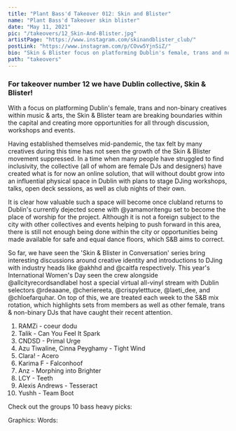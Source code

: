 ```yaml
---
title: "Plant Bass'd Takeover 012: Skin and Blister"
name: "Plant Bass'd Takeover skin blister"
date: "May 11, 2021"
pic: "/takeovers/12_Skin-And-Blister.jpg"
artistPage: "https://www.instagram.com/skinandblister_club/"
postLink: "https://www.instagram.com/p/COvw5YjnSiZ/"
bio: "Skin & Blister focus on platforming Dublin's female, trans and non-binary creatives within music & arts"
path: "takeovers"
---
```


### For takeover number 12 we have Dublin collective, Skin & Blister!

With a focus on platforming Dublin's female, trans and non-binary creatives within music & arts, the Skin & Blister team are breaking boundaries within the capital and creating more opportunities for all through discussion, workshops and events.

Having established themselves mid-pandemic, the tax felt by many creatives during this time has not seen the growth of the Skin & Blister movement suppressed. In a time when many people have struggled to find inclusivity, the collective (all of whom are female DJs and designers) have created what is for now an online solution, that will without doubt grow into an influential physical space in Dublin with plans to stage DJing workshops, talks, open deck sessions, as well as club nights of their own.

It is clear how valuable such a space will become once clubland returns to Dublin's currently dejected scene with @yamamoritengu set to become the place of worship for the project. Although it is not a foreign subject to the city with other collectives and events helping to push forward in this area, there is still not enough being done within the city or opportunities being made available for safe and equal dance floors, which S&B aims to correct.

So far, we have seen the 'Skin & Blister in Conversation' series bring interesting discussions around creative identity and introductions to DJing with industry heads like @akhhd and @caitfa respectively. This year's International Women's Day seen the crew alongside @allcityrecordsandlabel host a special virtual all-vinyl stream with Dublin selectors @rdeaaane, @cheriereeta, @crispyletttuce, @laeti_dee, and @chloefarquhar.
On top of this, we are treated each week to the S&B mix rotation, which highlights sets from members as well as other female, trans & non-binary DJs that have caught their recent attention.

1. RAMZi - coeur dodu
2. Talik - Can You Feel It Spark
3. CNDSD - Primal Urge
4. Azu Tiwaline, Cinna Peyghamy - Tight Wind
5. Clara! - Acero
6. Karima F - Falconhoof
7. Anz - Morphing into Brighter
8. LCY - Teeth
9. Alexis Andrews - Tesseract
10. Yushh - Team Boot

Check out the groups 10 bass heavy picks: <HoverLink url="open.spotify.com/playlist/5skAgzUfGmZLwrOPNLnGVf" name="Plant Bass'd Picks." external />

Graphics: <HoverLink url="www.instagram.com/eggboy_design" name="@eggboy_design" external />
Words: <HoverLink url="www.instagram.com/obruvver" name="@obruvver" external />
